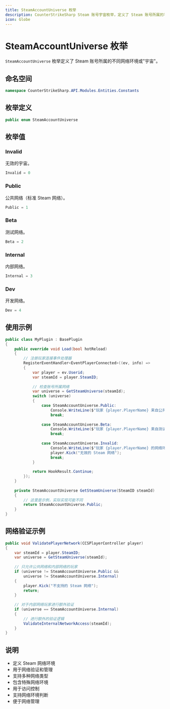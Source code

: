 ```yaml
---
title: SteamAccountUniverse 枚举
description: CounterStrikeSharp Steam 账号宇宙枚举，定义了 Steam 账号所属的不同网络环境
icon: Globe
---
```


# SteamAccountUniverse 枚举

`SteamAccountUniverse` 枚举定义了 Steam 账号所属的不同网络环境或"宇宙"。

## 命名空间

```csharp
namespace CounterStrikeSharp.API.Modules.Entities.Constants
```

## 枚举定义

```csharp
public enum SteamAccountUniverse
```

## 枚举值

### Invalid
无效的宇宙。
```csharp
Invalid = 0
```

### Public
公共网络（标准 Steam 网络）。
```csharp
Public = 1
```

### Beta
测试网络。
```csharp
Beta = 2
```

### Internal
内部网络。
```csharp
Internal = 3
```

### Dev
开发网络。
```csharp
Dev = 4
```

## 使用示例

```csharp
public class MyPlugin : BasePlugin
{
    public override void Load(bool hotReload)
    {
        // 注册玩家连接事件处理器
        RegisterEventHandler<EventPlayerConnected>((ev, info) =>
        {
            var player = ev.Userid;
            var steamId = player.SteamID;
            
            // 检查账号所属网络
            var universe = GetSteamUniverse(steamId);
            switch (universe)
            {
                case SteamAccountUniverse.Public:
                    Console.WriteLine($"玩家 {player.PlayerName} 来自公共 Steam 网络");
                    break;
                    
                case SteamAccountUniverse.Beta:
                    Console.WriteLine($"玩家 {player.PlayerName} 来自测试网络");
                    break;
                    
                case SteamAccountUniverse.Invalid:
                    Console.WriteLine($"玩家 {player.PlayerName} 的网络环境无效");
                    player.Kick("无效的 Steam 网络");
                    break;
            }
            
            return HookResult.Continue;
        });
    }
    
    private SteamAccountUniverse GetSteamUniverse(SteamID steamId)
    {
        // 这里是示例，实际实现可能不同
        return SteamAccountUniverse.Public;
    }
}
```

## 网络验证示例

```csharp
public void ValidatePlayerNetwork(CCSPlayerController player)
{
    var steamId = player.SteamID;
    var universe = GetSteamUniverse(steamId);
    
    // 只允许公共网络和内部网络的玩家
    if (universe != SteamAccountUniverse.Public && 
        universe != SteamAccountUniverse.Internal)
    {
        player.Kick("不支持的 Steam 网络");
        return;
    }
    
    // 对于内部网络玩家进行额外验证
    if (universe == SteamAccountUniverse.Internal)
    {
        // 进行额外的验证逻辑
        ValidateInternalNetworkAccess(steamId);
    }
}
```

## 说明

- 定义 Steam 网络环境
- 用于网络验证和管理
- 支持多种网络类型
- 包含特殊网络环境
- 用于访问控制
- 支持网络环境判断
- 便于网络管理 